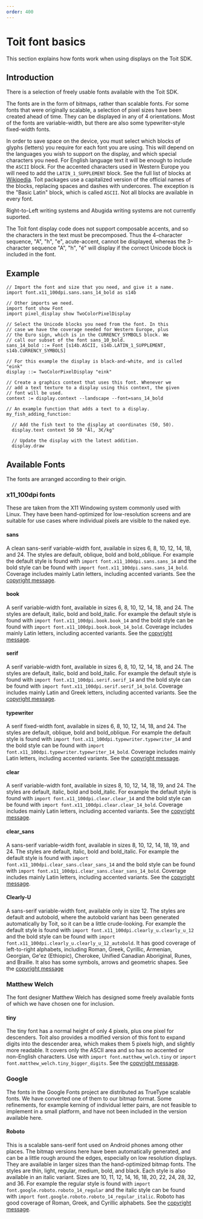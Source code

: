 ```yaml
---
order: 400
---
```


# Toit font basics

This section explains how fonts work when using displays on the Toit SDK.

## Introduction

There is a selection of freely usable fonts available with the Toit SDK.

The fonts are in the form of bitmaps, rather than scalable fonts. For some
fonts that were originally scalable, a selection of pixel sizes have been created ahead of time.
They can be displayed in any of 4 orientations. Most of the fonts are
variable-width, but there are also some typewriter-style fixed-width fonts.

In order to save space on the device, you must select which blocks of glyphs
(letters) you require for each font you are using. This will depend on the
languages you wish to support on the display, and which special characters you
need. For English language text it will be enough to include the `ASCII` block.
For the accented characters used in Western Europe you will need to add the
`LATIN_1_SUPPLEMENT` block. See the full list of blocks at
[Wikipedia](https://en.wikipedia.org/wiki/Unicode_block).  Toit packages use
a capitalized version of the official names of the blocks, replacing spaces
and dashes with undercores.  The exception is the "Basic Latin" block, which
is called `ASCII`.  Not all blocks are available in every font.

Right-to-Left writing systems and Abugida writing systems are not currently
suported.

<Note>

The Toit font display code does not support composable accents, and
so the characters in the text must be precomposed. Thus the 4-character sequence,
"A", "h", "e", acute-accent, cannot be displayed, whereas the 3-character
sequence "A", "h", "é" will display if the correct Unicode block is included in
the font.

</Note>

## Example

```
// Import the font and size that you need, and give it a name.
import font.x11_100dpi.sans.sans_14_bold as s14b

// Other imports we need.
import font show Font
import pixel_display show TwoColorPixelDisplay

// Select the Unicode blocks you need from the font. In this
// case we have the coverage needed for Western Europe, plus
// the Euro sign, which is in the CURRENCY_SYMBOLS block. We
// call our subset of the font sans_10_bold.
sans_14_bold ::= Font [s14b.ASCII, s14b.LATIN_1_SUPPLEMENT, s14b.CURRENCY_SYMBOLS]

// For this example the display is black-and-white, and is called "eink"
display ::= TwoColorPixelDisplay "eink"

// Create a graphics context that uses this font. Whenever we
// add a text texture to a display using this context, the given
// font will be used.
context := display.context --landscape --font=sans_14_bold

// An example function that adds a text to a display.
my_fish_adding_function:

  // Add the fish text to the display at coordinates (50, 50).
  display.text context 50 50 "Ål, 3€/kg"

  // Update the display with the latest addition.
  display.draw
```

## Available Fonts

The fonts are arranged according to their origin.

### x11_100dpi fonts

These are taken from the X11 Windowing system commonly used with
Linux. They have been hand-optimized for low-resolution screens
and are suitable for use cases where individual pixels are visible
to the naked eye.

#### sans

A clean sans-serif variable-width font,
available in sizes 6, 8, 10, 12, 14, 18, and 24. The styles are default,
oblique, bold and bold_oblique. For example the default style is found
with `import font.x11_100dpi.sans.sans_14` and the bold style can be
found with `import font.x11_100dpi.sans.sans_14_bold`. Coverage includes
mainly Latin letters, including accented variants.
See the [copyright message](../adobe_copyright).

#### book

A serif variable-width font,
available in sizes 6, 8, 10, 12, 14, 18, and 24. The styles are default,
italic, bold and bold_italic. For example the default style is found
with `import font.x11_100dpi.book.book_14` and the bold style can be
found with `import font.x11_100dpi.book.book_14_bold`. Coverage includes
mainly Latin letters, including accented variants.
See the [copyright message](../adobe_copyright).

#### serif

A serif variable-width font,
available in sizes 6, 8, 10, 12, 14, 18, and 24. The styles are default,
italic, bold and bold_italic. For example the default style is found
with `import font.x11_100dpi.serif.serif_14` and the bold style can be
found with `import font.x11_100dpi.serif.serif_14_bold`. Coverage includes
mainly Latin and Greek letters, including accented variants.
See the [copyright message](../adobe_copyright).

#### typewriter

A serif fixed-width font,
available in sizes 6, 8, 10, 12, 14, 18, and 24. The styles are default,
oblique, bold and bold_oblique. For example the default style is found
with `import font.x11_100dpi.typewriter.typewriter_14` and the bold style can be
found with `import font.x11_100dpi.typewriter.typewriter_14_bold`. Coverage includes
mainly Latin letters, including accented variants.
See the [copyright message](../adobe_copyright).

#### clear

A serif variable-width font,
available in sizes 8, 10, 12, 14, 18, 19, and 24. The styles are default,
italic, bold and bold_italic. For example the default style is found
with `import font.x11_100dpi.clear.clear_14` and the bold style can be
found with `import font.x11_100dpi.clear.clear_14_bold`. Coverage includes
mainly Latin letters, including accented variants.
See the [copyright message](../bigelow_and_holmes_copyright).

#### clear_sans

A sans-serif variable-width font,
available in sizes 8, 10, 12, 14, 18, 19, and 24. The styles are default,
italic, bold and bold_italic. For example the default style is found
with `import font.x11_100dpi.clear_sans.clear_sans_14` and the bold style can be
found with `import font.x11_100dpi.clear_sans.clear_sans_14_bold`. Coverage includes
mainly Latin letters, including accented variants.
See the [copyright message](../bigelow_and_holmes_copyright).

#### Clearly-U

A sans-serif variable-width font,
available only in size 12. The styles are default and autobold, where
the autobold variant has been generated automatically by Toit, so it
can be a little crude-looking.
For example the default style is found
with `import font.x11_100dpi.clearly_u.clearly_u_12` and the bold style can be
found with `import font.x11_100dpi.clearly_u.clearly_u_12_autobold`.
It has
good coverage of left-to-right alphabets, including Roman, Greek, Cyrillic,
Armenian, Georgian, Ge'ez (Ethiopic), Cherokee, Unified Canadian Aboriginal,
Runes, and Braille. It also has some symbols, arrows and geometric shapes.
See the [copyright message](../nmsu_copyright)

### Matthew Welch

The font designer Matthew Welch has designed some freely available fonts
of which we have chosen one for inclusion.

#### tiny

The tiny font has a normal height of only 4 pixels, plus one pixel for
descenders. Toit also provides a modified version of this font to
expand digits into the
descender area, which makes them 5 pixels high, and slightly more readable.
It covers only the ASCII area and so has no accented or non-English
characters. Use with `import font.matthew_welch.tiny` or
`import font.matthew_welch.tiny_bigger_digits`.
See the [copyright message](../matthew_welch_copyright).

### Google

The fonts in the Google Fonts project are distributed as TrueType
scalable fonts. We have converted one of them to our bitmap format.
Some refinements, for example kerning of individual letter pairs,
are not feasible to implement in a small platform, and have not
been included in the version available here.

#### Roboto

This is a scalable sans-serif font used on Android phones among other places.
The bitmap versions here have been automatically generated, and
can be a little rough around the edges, especially on low resolution
displays. They are available in larger sizes than the hand-optimized
bitmap fonts. The styles are thin, light, regular, medium, bold, and black.
Each style is also available in an italic variant. Sizes are 10,
11, 12, 14, 16, 18, 20, 22, 24, 28, 32, and 36.
For example the regular style is found
with `import font.google.roboto.roboto_14_regular` and the italic style can be
found with `import font.google.roboto.roboto_14_regular_italic`.
Roboto has good coverage of Roman, Greek, and Cyrillic alphabets.
See the [copyright message](../apache_font_license).
